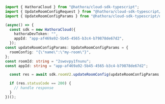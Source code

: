 ```typescript UpdateRoomConfig.ts
import { HathoraCloud } from "@hathora/cloud-sdk-typescript";
import { UpdateRoomConfigRequest } from "@hathora/cloud-sdk-typescript/dist/sdk/models/operations";
import { UpdateRoomConfigParams } from "@hathora/cloud-sdk-typescript/dist/sdk/models/shared";

(async() => {
  const sdk = new HathoraCloud({
    hathoraDevToken: "",
    appId: "app-af469a92-5b45-4565-b3c4-b79878de67d2",
  });
const updateRoomConfigParams: UpdateRoomConfigParams = {
  roomConfig: "{\"name\":\"my-room\"}",
};
const roomId: string = "2swovpy1fnunu";
const appId: string = "app-af469a92-5b45-4565-b3c4-b79878de67d2";

  const res = await sdk.roomV2.updateRoomConfig(updateRoomConfigParams, roomId, appId);

  if (res.statusCode == 200) {
    // handle response
  }
})();
```
